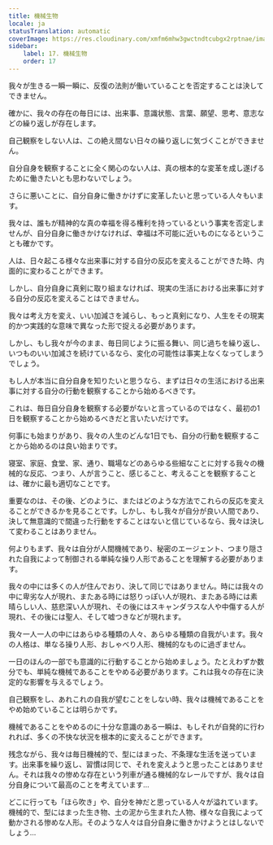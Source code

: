 ```yaml
---
title: 機械生物
locale: ja
statusTranslation: automatic
coverImage: https://res.cloudinary.com/xmfm6mhw3gwctndtcubgx2rptnae/image/upload/v1740468922/small_cover_tratado_de_psicologia_revolucionaria_a4c0dca4e0.webp
sidebar:
    label: 17. 機械生物
    order: 17
---
```

我々が生きる一瞬一瞬に、反復の法則が働いていることを否定することは決してできません。

確かに、我々の存在の毎日には、出来事、意識状態、言葉、願望、思考、意志などの繰り返しが存在します。

自己観察をしない人は、この絶え間ない日々の繰り返しに気づくことができません。

自分自身を観察することに全く関心のない人は、真の根本的な変革を成し遂げるために働きたいとも思わないでしょう。

さらに悪いことに、自分自身に働きかけずに変革したいと思っている人々もいます。

我々は、誰もが精神的な真の幸福を得る権利を持っているという事実を否定しませんが、自分自身に働きかけなければ、幸福は不可能に近いものになるということも確かです。

人は、日々起こる様々な出来事に対する自分の反応を変えることができた時、内面的に変わることができます。

しかし、自分自身に真剣に取り組まなければ、現実の生活における出来事に対する自分の反応を変えることはできません。

我々は考え方を変え、いい加減さを減らし、もっと真剣になり、人生をその現実的かつ実践的な意味で異なった形で捉える必要があります。

しかし、もし我々が今のまま、毎日同じように振る舞い、同じ過ちを繰り返し、いつものいい加減さを続けているなら、変化の可能性は事実上なくなってしまうでしょう。

もし人が本当に自分自身を知りたいと思うなら、まずは日々の生活における出来事に対する自分の行動を観察することから始めるべきです。

これは、毎日自分自身を観察する必要がないと言っているのではなく、最初の1日を観察することから始めるべきだと言いたいだけです。

何事にも始まりがあり、我々の人生のどんな1日でも、自分の行動を観察することから始めるのは良い始まりです。

寝室、家庭、食堂、家、通り、職場などのあらゆる些細なことに対する我々の機械的な反応、つまり、人が言うこと、感じること、考えることを観察することは、確かに最も適切なことです。

重要なのは、その後、どのように、またはどのような方法でこれらの反応を変えることができるかを見ることです。しかし、もし我々が自分が良い人間であり、決して無意識的で間違った行動をすることはないと信じているなら、我々は決して変わることはありません。

何よりもまず、我々は自分が人間機械であり、秘密のエージェント、つまり隠された自我によって制御される単純な操り人形であることを理解する必要があります。

我々の中には多くの人が住んでおり、決して同じではありません。時には我々の中に卑劣な人が現れ、またある時には怒りっぽい人が現れ、またある時には素晴らしい人、慈悲深い人が現れ、その後にはスキャンダラスな人や中傷する人が現れ、その後には聖人、そして嘘つきなどが現れます。

我々一人一人の中にはあらゆる種類の人々、あらゆる種類の自我がいます。我々の人格は、単なる操り人形、おしゃべり人形、機械的なものに過ぎません。

一日のほんの一部でも意識的に行動することから始めましょう。たとえわずか数分でも、単純な機械であることをやめる必要があります。これは我々の存在に決定的な影響を与えるでしょう。

自己観察をし、あれこれの自我が望むことをしない時、我々は機械であることをやめ始めていることは明らかです。

機械であることをやめるのに十分な意識のある一瞬は、もしそれが自発的に行われれば、多くの不快な状況を根本的に変えることができます。

残念ながら、我々は毎日機械的で、型にはまった、不条理な生活を送っています。出来事を繰り返し、習慣は同じで、それを変えようと思ったことはありません。それは我々の惨めな存在という列車が通る機械的なレールですが、我々は自分自身について最高のことを考えています...

どこに行っても「ほら吹き」や、自分を神だと思っている人々が溢れています。機械的で、型にはまった生き物、土の泥から生まれた人物、様々な自我によって動かされる惨めな人形。そのような人々は自分自身に働きかけようとはしないでしょう...

